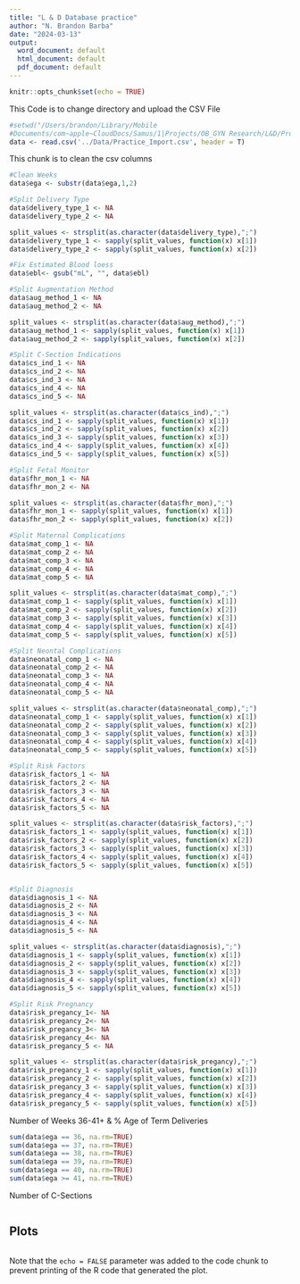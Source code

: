 ```yaml
---
title: "L & D Database practice"
author: "N. Brandon Barba"
date: "2024-03-13"
output:
  word_document: default
  html_document: default
  pdf_document: default
---
```


```r
knitr::opts_chunk$set(echo = TRUE)
```

This Code is to change directory and upload the CSV File
```r
#setwd("/Users/brandon/Library/Mobile
#Documents/com~apple~CloudDocs/Samus/1|Projects/OB_GYN Research/L&D/Programs")
data <- read.csv('../Data/Practice_Import.csv', header = T)

```

This chunk is to clean the csv columns
```r
#Clean Weeks
data$ega <- substr(data$ega,1,2)

#Split Delivery Type
data$delivery_type_1 <- NA
data$delivery_type_2 <- NA

split_values <- strsplit(as.character(data$delivery_type),";")
data$delivery_type_1 <- sapply(split_values, function(x) x[1])
data$delivery_type_2 <- sapply(split_values, function(x) x[2])

#Fix Estimated Blood loess
data$ebl<- gsub("mL", "", data$ebl)

#Split Augmentation Method
data$aug_method_1 <- NA
data$aug_method_2 <- NA

split_values <- strsplit(as.character(data$aug_method),";")
data$aug_method_1 <- sapply(split_values, function(x) x[1])
data$aug_method_2 <- sapply(split_values, function(x) x[2])

#Split C-Section Indications
data$cs_ind_1 <- NA
data$cs_ind_2 <- NA
data$cs_ind_3 <- NA
data$cs_ind_4 <- NA
data$cs_ind_5 <- NA

split_values <- strsplit(as.character(data$cs_ind),";")
data$cs_ind_1 <- sapply(split_values, function(x) x[1])
data$cs_ind_2 <- sapply(split_values, function(x) x[2])
data$cs_ind_3 <- sapply(split_values, function(x) x[3])
data$cs_ind_4 <- sapply(split_values, function(x) x[4])
data$cs_ind_5 <- sapply(split_values, function(x) x[5])

#Split Fetal Monitor
data$fhr_mon_1 <- NA
data$fhr_mon_2 <- NA

split_values <- strsplit(as.character(data$fhr_mon),";")
data$fhr_mon_1 <- sapply(split_values, function(x) x[1])
data$fhr_mon_2 <- sapply(split_values, function(x) x[2])

#Split Maternal Complications
data$mat_comp_1 <- NA
data$mat_comp_2 <- NA
data$mat_comp_3 <- NA
data$mat_comp_4 <- NA
data$mat_comp_5 <- NA

split_values <- strsplit(as.character(data$mat_comp),";")
data$mat_comp_1 <- sapply(split_values, function(x) x[1])
data$mat_comp_2 <- sapply(split_values, function(x) x[2])
data$mat_comp_3 <- sapply(split_values, function(x) x[3])
data$mat_comp_4 <- sapply(split_values, function(x) x[4])
data$mat_comp_5 <- sapply(split_values, function(x) x[5])

#Split Neontal Complications
data$neonatal_comp_1 <- NA
data$neonatal_comp_2 <- NA
data$neonatal_comp_3 <- NA
data$neonatal_comp_4 <- NA
data$neonatal_comp_5 <- NA

split_values <- strsplit(as.character(data$neonatal_comp),";")
data$neonatal_comp_1 <- sapply(split_values, function(x) x[1])
data$neonatal_comp_2 <- sapply(split_values, function(x) x[2])
data$neonatal_comp_3 <- sapply(split_values, function(x) x[3])
data$neonatal_comp_4 <- sapply(split_values, function(x) x[4])
data$neonatal_comp_5 <- sapply(split_values, function(x) x[5])

#Split Risk Factors
data$risk_factors_1 <- NA
data$risk_factors_2 <- NA
data$risk_factors_3 <- NA
data$risk_factors_4 <- NA
data$risk_factors_5 <- NA

split_values <- strsplit(as.character(data$risk_factors),";")
data$risk_factors_1 <- sapply(split_values, function(x) x[1])
data$risk_factors_2 <- sapply(split_values, function(x) x[2])
data$risk_factors_3 <- sapply(split_values, function(x) x[3])
data$risk_factors_4 <- sapply(split_values, function(x) x[4])
data$risk_factors_5 <- sapply(split_values, function(x) x[5])


#Split Diagnosis
data$diagnosis_1 <- NA
data$diagnosis_2 <- NA
data$diagnosis_3 <- NA
data$diagnosis_4 <- NA
data$diagnosis_5 <- NA

split_values <- strsplit(as.character(data$diagnosis),";")
data$diagnosis_1 <- sapply(split_values, function(x) x[1])
data$diagnosis_2 <- sapply(split_values, function(x) x[2])
data$diagnosis_3 <- sapply(split_values, function(x) x[3])
data$diagnosis_4 <- sapply(split_values, function(x) x[4])
data$diagnosis_5 <- sapply(split_values, function(x) x[5])

#Split Risk Pregnancy
data$risk_pregancy_1<- NA
data$risk_pregancy_2<- NA
data$risk_pregancy_3<- NA
data$risk_pregancy_4<- NA
data$risk_pregancy_5 <- NA

split_values <- strsplit(as.character(data$risk_pregancy),";")
data$risk_pregancy_1 <- sapply(split_values, function(x) x[1])
data$risk_pregancy_2 <- sapply(split_values, function(x) x[2])
data$risk_pregancy_3 <- sapply(split_values, function(x) x[3])
data$risk_pregancy_4 <- sapply(split_values, function(x) x[4])
data$risk_pregancy_5 <- sapply(split_values, function(x) x[5])

```

Number of Weeks 36-41+ & % Age of Term Deliveries
```r

sum(data$ega == 36, na.rm=TRUE)
sum(data$ega == 37, na.rm=TRUE)
sum(data$ega == 38, na.rm=TRUE)
sum(data$ega == 39, na.rm=TRUE)
sum(data$ega == 40, na.rm=TRUE)
sum(data$ega >= 41, na.rm=TRUE)

```

Number of C-Sections
```r

```


## Plots


```r

```

Note that the `echo = FALSE` parameter was added to the code chunk to prevent printing of the R code that generated the plot.
